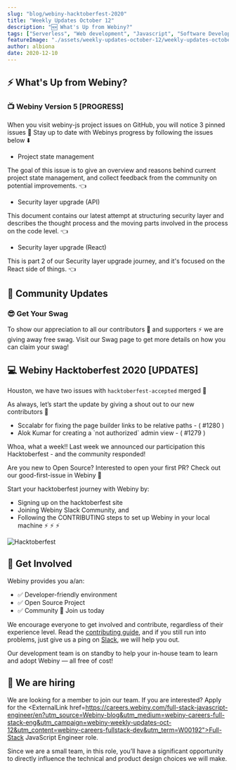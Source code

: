 ```yaml
---
slug: "blog/webiny-hacktoberfest-2020"
title: "Weekly Updates October 12"
description: "🆕 What's Up from Webiny?"
tags: ["Serverless", "Web development", "Javascript", "Software Development", "GraphQL"]
featureImage: "./assets/weekly-updates-october-12/weekly-updates-october-12.png"
author: albiona
date: 2020-12-10
---
```


## ⚡️ What's Up from Webiny?

### 📺 Webiny Version 5 [PROGRESS]

When you visit <ExternalLink href="https://github.com/webiny/webiny-js/issues?utm_source=Webiny-blog&utm_medium=webiny-js-github-issues&utm_campaign=webiny-weekly-updates-oct-12&utm_content=webiny-js-issues&utm_term=W00193">webiny-js project issues</ExternalLink> on GitHub,
you will notice 3 pinned issues 🥁 Stay up to date with Webinys progress by following the issues below ⬇️

- <ExternalLink href="https://github.com/webiny/webiny-js/issues/1099?utm_source=Webiny-blog&utm_medium=webiny-js-github-issue-1099&utm_campaign=webiny-weekly-updates-oct-12&utm_content=webiny-issue-1099-project-state-management&utm_term=W00194">
    Project state management
  </ExternalLink>

The goal of this issue is to give an overview and reasons behind current project state management,
and collect feedback from the community on potential improvements. 👈

- <ExternalLink href="https://github.com/webiny/webiny-js/issues/1194?utm_source=Webiny-blog&utm_medium=webiny-js-github-issue-1194&utm_campaign=webiny-weekly-updates-oct-12&utm_content=webiny-issue-1194-security-layer-upgrade&utm_term=W00195">
    Security layer upgrade (API)
  </ExternalLink>

This document contains our latest attempt at structuring security layer and describes the thought process and the moving parts involved in the process on the code level. 👈

- <ExternalLink href="https://github.com/webiny/webiny-js/issues/1206?utm_source=Webiny-blog&utm_medium=webiny-js-github-issue-1206&utm_campaign=webiny-weekly-updates-oct-12&utm_content=webiny-issue-1206-security-layer-upgrade-react&utm_term=W00196">
    Security layer upgrade (React)
  </ExternalLink>

This is part 2 of our Security layer upgrade journey, and it's focused on the React side of things. 👈

## 🙌 Community Updates

### 😎 Get Your Swag

To show our appreciation to all our contributors 🌟 and supporters ⚡️ we are giving away free swag.
Visit our <ExternalLink href="https://www.webiny.com/swag/?utm_source=Webiny-blog&utm_medium=webiny-swag-commmunity&utm_campaign=webiny-weekly-updates-oct-12&utm_content=webiny-swag-pack-community-members&utm_term=W00202">Swag page</ExternalLink> to get more details on how you can claim your swag!

## 💻 Webiny Hacktoberfest 2020 [UPDATES]

Houston, we have two issues with `hacktoberfest-accepted` merged 🚀

As always, let’s start the update by giving a shout out to our new contributors 👏

- <ExternalLink href="https://github.com/sccalabr">
    Sccalabr
  </ExternalLink> for fixing the page builder links to be relative paths - (
  <ExternalLink href="https://github.com/webiny/webiny-js/pull/1280?utm_source=Webiny-blog&utm_medium=webiny-github-issue-hacktoberfest&utm_campaign=webiny-weekly-updates-oct-12&utm_content=webiny-github-issue-hacktoberfest-merged&utm_term=W00200">
    #1280
  </ExternalLink>)
- <ExternalLink href="https://github.com/aloks98">
    Alok Kumar
  </ExternalLink> for creating a `not authorized` admin view - (
  <ExternalLink href="https://github.com/webiny/webiny-js/pull/1279?utm_source=Webiny-blog&utm_medium=webiny-github-issue-hacktoberfest&utm_campaign=webiny-weekly-updates-oct-12&utm_content=webiny-github-issue-hacktoberfest-merged&utm_term=W00201">
    #1279
  </ExternalLink>)

Whoa, what a week!! Last week we <ExternalLink href="https://www.webiny.com/blog/webiny-hacktoberfest-2020?utm_source=Webiny-blog&utm_medium=webiny-hacktoberfest-2020-blog&utm_campaign=webiny-weekly-updates-oct-12&utm_content=webiny-hacktoberfest-2020&utm_term=W00197">announced</ExternalLink> our participation
this Hacktoberfest - and the community <ExternalLink href="https://github.com/webiny/webiny-js/projects/12?utm_source=Webiny-blog&utm_medium=webiny-hacktoberfest-project-github&utm_campaign=webiny-weekly-updates-oct-12&utm_content=webiny-hacktoberfest-github-project-2020&utm_term=W00198">responded</ExternalLink>!

Are you new to Open Source? Interested to open your first PR? Check out our <ExternalLink href="https://github.com/webiny/webiny-js/issues?q=is%3Aissue+is%3Aopen+label%3Agood-first-issue?utm_source=Webiny-blog&utm_medium=webiny-github-issues-good-first-issues&utm_campaign=webiny-weekly-updates-oct-12&utm_content=webiny-hacktoberfest-github-issues&utm_term=W00199">good-first-issue in Webiny</ExternalLink> 🚀

Start your hacktoberfest journey with Webiny by:

- Signing up on the <ExternalLink href="https://hacktoberfest.digitalocean.com">hacktoberfest site</ExternalLink>
- Joining <ExternalLink href="http://webiny.com/slack?utm_source=Webiny-blog&utm_medium=webiny-slack-invitation&utm_campaign=webiny-weekly-updates-oct-12&utm_content=webiny-slack-community&utm_term=W00190">Webiny Slack Community</ExternalLink>, and
- Following the <ExternalLink href="https://github.com/webiny/webiny-js/blob/master/docs/CONTRIBUTING.md?utm_source=Webiny-blog&utm_medium=webiny-github-contributing-doc&utm_campaign=webiny-weekly-updates-oct-12&utm_content=webiny-github-contributing-doc&utm_term=W00191">CONTRIBUTING</ExternalLink> steps to set up Webiny in your local machine ⚡️ ⚡️ ⚡️

![Hacktoberfest](/assets/weekly-updates-sep-18/hacktober.png)

## 🤝 Get Involved

Webiny provides you a/an:

- ✅ Developer-friendly environment
- ✅ Open Source Project
- ✅ Community 💛 <ExternalLink href="http://webiny.com/slack?utm_source=Webiny-blog&utm_medium=webiny-slack-invitation&utm_campaign=webiny-weekly-updates-oct-12&utm_content=webiny-slack-community&utm_term=W00190">Join us today<ExternalLink>

[](./assets/weekly-updates-september-21-b68f9a2e566b/max-3840-1bLVy9ZPtDqVmjtladUFHKQ.png)

We encourage everyone to get involved and contribute, regardless of their experience level. Read the [contributing guide](https://github.com/webiny/webiny-js/blob/master/docs/CONTRIBUTING.md?utm_source=Webiny-blog&utm_medium=webiny-github-contributing-doc&utm_campaign=webiny-weekly-updates-oct-12&utm_content=webiny-github-contributing-doc&utm_term=W00191), and if you still run into problems, just give us a ping on [Slack](https://www.webiny.com/slack), we will help you out.

Our development team is on standby to help your in-house team to learn and adopt Webiny — all free of cost!

## 🚀 We are hiring

We are looking for a member to join our team.
If you are interested? Apply for the <ExternalLink href=https://careers.webiny.com/full-stack-javascript-engineer/en?utm_source=Webiny-blog&utm_medium=webiny-careers-full-stack-eng&utm_campaign=webiny-weekly-updates-oct-12&utm_content=webiny-careers-fullstack-dev&utm_term=W00192">Full-Stack JavaScript Engineer</ExternalLink> role.

Since we are a small team, in this role, you’ll have a significant opportunity to directly influence the technical and product design choices we will make.
